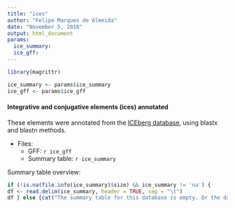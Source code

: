 ```yaml
---
title: "ices"
author: "Felipe Marques de Almeida"
date: "November 5, 2018"
output: html_document
params:
  ice_summary:
  ice_gff:
---
```

```r
library(magrittr)

ice_summary <- params$ice_summary
ice_gff <- params$ice_gff
```

#### Integrative and conjugative elements (ices) annotated

These elements were annotated from the [ICEberg database](http://db-mml.sjtu.edu.cn/ICEberg/), using blastx and blastn methods.

* Files:
    * GFF: ``r ice_gff``
    * Summary table: ``r ice_summary``

Summary table overview:

```r
if (!is.na(file.info(ice_summary)$size) && ice_summary != 'na') {
df <- read.delim(ice_summary, header = TRUE, sep = "\t")
df } else {cat("The summary table for this database is empty. Or the database was not used, or no element were found!")}
```